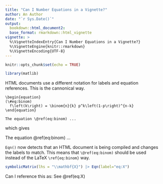 ```yaml
---
title: "Can I Number Equations in a Vignette?"
author: An Author
date: "`r Sys.Date()`"
output:
  bookdown::html_document2:
  base_format: rmarkdown::html_vignette
vignette: >
  %\VignetteIndexEntry{Can I Number Equations in a Vignette?}
  %\VignetteEngine{knitr::rmarkdown}
  %\VignetteEncoding{UTF-8}
---
```


```r
knitr::opts_chunk$set(echo = TRUE)
```

```r
library(matlib)
```

HTML documents use a different notation for labels and equation references. This is the cannonical way.

```
\begin{equation} 
(\#eq:binom)
  f\left(k\right) = \binom{n}{k} p^k\left(1-p\right)^{n-k}
\end{equation} 

The equation \@ref(eq:binom) ...
```

which gives

\begin{equation} 
(\#eq:binom)
  f\left(k\right) = \binom{n}{k} p^k\left(1-p\right)^{n-k}
\end{equation} 

The equation \@ref(eq:binom) ...

`Eqn()` now detects that an HTML document is being compiled and changes the labels to match. This means that `\@ref(eq:binom)` should be used instead of the LaTeX `\ref{eq:binom}` way.

```r
symbolicMatrix(lhs = "\\mathbf{X}") |> Eqn(label="eq:X")
```

Can I reference this as: See \@ref(eq:X)



